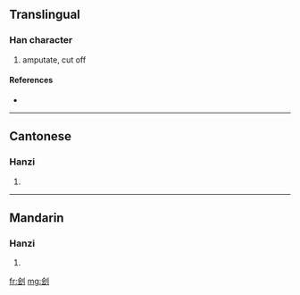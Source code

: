{{also|劊}}
==Translingual==

===Han character===
{{Han char|rn=18|rad=刀|as=06|sn=8|four=|canj=人戈中弓 (OILN)}}

# amputate, cut off

====References====
* {{Han ref|kx=0139.251|dkj=01988|dj=0317.030|hdz=10336.060|uh=523D|ud=21053}}

----

==Cantonese==

===Hanzi===
{{yue-hanzi|jyut=|y=kui2|tra=劊}}

# {{defn|Cantonese}}

----

==Mandarin==

===Hanzi===
{{cmn-hanzi|tra=劊|pin=[[guì]] ([[gui4]])|wg=kuei<sup>4</sup>}}

# {{defn|Mandarin}}

[[fr:刽]]
[[mg:刽]]